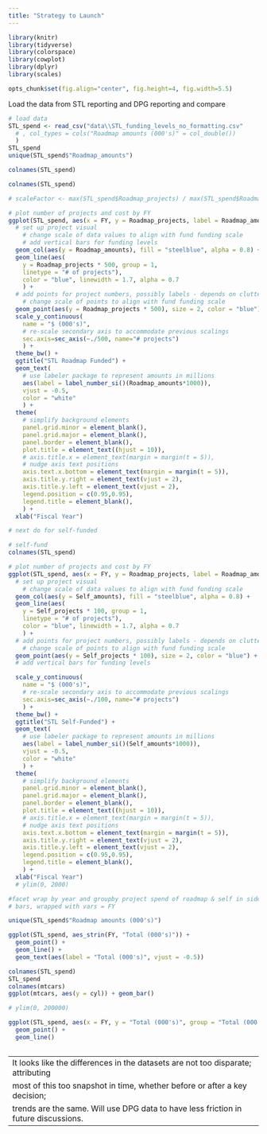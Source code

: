 ```yaml
---
title: "Strategy to Launch"
---
```


```r
library(knitr)
library(tidyverse)
library(colorspace)
library(cowplot)
library(dplyr)
library(scales)

opts_chunk$set(fig.align="center", fig.height=4, fig.width=5.5)
```

Load the data from STL reporting and DPG reporting and compare
```r
# load data
STL_spend <- read_csv("data\\STL_funding_levels_no_formatting.csv"
  # , col_types = cols("Roadmap amounts (000's)" = col_double())
  )
STL_spend
unique(STL_spend$"Roadmap_amounts")

colnames(STL_spend)
```

```r
colnames(STL_spend)

# scaleFactor <- max(STL_spend$Roadmap_projects) / max(STL_spend$Roadmap_amounts)

# plot number of projects and cost by FY
ggplot(STL_spend, aes(x = FY, y = Roadmap_projects, label = Roadmap_amounts)) +
  # set up project visual
    # change scale of data values to align with fund funding scale
    # add vertical bars for funding levels
  geom_col(aes(y = Roadmap_amounts), fill = "steelblue", alpha = 0.8) + 
  geom_line(aes(
    y = Roadmap_projects * 500, group = 1, 
    linetype = "# of projects"), 
    color = "blue", linewidth = 1.7, alpha = 0.7
    ) +
  # add points for project numbers, possibly labels - depends on clutter
    # change scale of points to align with fund funding scale
  geom_point(aes(y = Roadmap_projects * 500), size = 2, color = "blue") +
  scale_y_continuous(
    name = "$ (000's)", 
    # re-scale secondary axis to accommodate previous scalings
    sec.axis=sec_axis(~./500, name="# projects")
    ) +
  theme_bw() + 
  ggtitle("STL Roadmap Funded") + 
  geom_text(
    # use labeler package to represent amounts in millions
    aes(label = label_number_si()(Roadmap_amounts*1000)), 
    vjust = -0.5, 
    color = "white"
    ) +
  theme(
    # simplify background elements
    panel.grid.minor = element_blank(),
    panel.grid.major = element_blank(), 
    panel.border = element_blank(), 
    plot.title = element_text((hjust = 10)),
    # axis.title.x = element_text(margin = margin(t = 5)),
    # nudge axis text positions
    axis.text.x.bottom = element_text(margin = margin(t = 5)),
    axis.title.y.right = element_text(vjust = 2),
    axis.title.y.left = element_text(vjust = 2),
    legend.position = c(0.95,0.95),
    legend.title = element_blank(),
    ) +
  xlab("Fiscal Year")

# next do for self-funded

```


```r
# self-fund
colnames(STL_spend)

# plot number of projects and cost by FY
ggplot(STL_spend, aes(x = FY, y = Roadmap_projects, label = Roadmap_amounts)) +
  # set up project visual
    # change scale of data values to align with fund funding scale
  geom_col(aes(y = Self_amounts), fill = "steelblue", alpha = 0.8) + 
  geom_line(aes(
    y = Self_projects * 100, group = 1, 
    linetype = "# of projects"), 
    color = "blue", linewidth = 1.7, alpha = 0.7
    ) +
  # add points for project numbers, possibly labels - depends on clutter
    # change scale of points to align with fund funding scale
  geom_point(aes(y = Self_projects * 100), size = 2, color = "blue") +
  # add vertical bars for funding levels

  scale_y_continuous(
    name = "$ (000's)", 
    # re-scale secondary axis to accommodate previous scalings
    sec.axis=sec_axis(~./100, name="# projects")
    ) +
  theme_bw() + 
  ggtitle("STL Self-Funded") + 
  geom_text(
    # use labeler package to represent amounts in millions
    aes(label = label_number_si()(Self_amounts*1000)), 
    vjust = -0.5, 
    color = "white"
    ) +
  theme(
    # simplify background elements
    panel.grid.minor = element_blank(),
    panel.grid.major = element_blank(), 
    panel.border = element_blank(), 
    plot.title = element_text((hjust = 10)),
    # axis.title.x = element_text(margin = margin(t = 5)),
    # nudge axis text positions
    axis.text.x.bottom = element_text(margin = margin(t = 5)),
    axis.title.y.right = element_text(vjust = 2),
    axis.title.y.left = element_text(vjust = 2),
    legend.position = c(0.95,0.95),
    legend.title = element_blank(),
    ) +
  xlab("Fiscal Year")
  # ylim(0, 2000)

```


```r
#facet wrap by year and groupby project spend of roadmap & self in side-by-side
# bars, wrapped with vars = FY

unique(STL_spend$"Roadmap amounts (000's)")

ggplot(STL_spend, aes_strin(FY, "Total (000's)")) +
  geom_point() +
  geom_line() +
  geom_text(aes(label = "Total (000's)", vjust = -0.5))

colnames(STL_spend)
STL_spend
colnames(mtcars)
ggplot(mtcars, aes(y = cyl)) + geom_bar()
```


```r
# ylim(0, 200000)

ggplot(STL_spend, aes(x = FY, y = "Total (000's)", group = "Total (000's)")) +
  geom_point() +
  geom_line()
```


```r
```
---
It looks like the differences in the datasets are not too disparate; attributing
most of this too snapshot in time, whether before or after a key decision; 
trends are the same.  Will use DPG data to have less friction in future discussions.
---